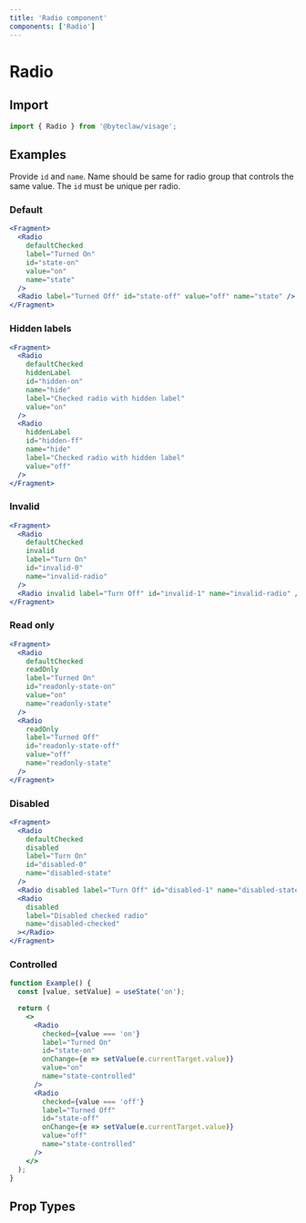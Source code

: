 ```yaml
---
title: 'Radio component'
components: ['Radio']
---
```


# Radio

## Import

```js transpile=false
import { Radio } from '@byteclaw/visage';
```

## Examples

Provide `id` and `name`. Name should be same for radio group that controls the same value. The `id` must be unique per radio.

### Default

```jsx live=true
<Fragment>
  <Radio
    defaultChecked
    label="Turned On"
    id="state-on"
    value="on"
    name="state"
  />
  <Radio label="Turned Off" id="state-off" value="off" name="state" />
</Fragment>
```

### Hidden labels

```jsx live=true
<Fragment>
  <Radio
    defaultChecked
    hiddenLabel
    id="hidden-on"
    name="hide"
    label="Checked radio with hidden label"
    value="on"
  />
  <Radio
    hiddenLabel
    id="hidden-ff"
    name="hide"
    label="Checked radio with hidden label"
    value="off"
  />
</Fragment>
```

### Invalid

```jsx live=true
<Fragment>
  <Radio
    defaultChecked
    invalid
    label="Turn On"
    id="invalid-0"
    name="invalid-radio"
  />
  <Radio invalid label="Turn Off" id="invalid-1" name="invalid-radio" />
</Fragment>
```

### Read only

```jsx live=true
<Fragment>
  <Radio
    defaultChecked
    readOnly
    label="Turned On"
    id="readonly-state-on"
    value="on"
    name="readonly-state"
  />
  <Radio
    readOnly
    label="Turned Off"
    id="readonly-state-off"
    value="off"
    name="readonly-state"
  />
</Fragment>
```

### Disabled

```jsx live=true
<Fragment>
  <Radio
    defaultChecked
    disabled
    label="Turn On"
    id="disabled-0"
    name="disabled-state"
  />
  <Radio disabled label="Turn Off" id="disabled-1" name="disabled-state" />
  <Radio
    disabled
    label="Disabled checked radio"
    name="disabled-checked"
  ></Radio>
</Fragment>
```

### Controlled

```jsx live=true
function Example() {
  const [value, setValue] = useState('on');

  return (
    <>
      <Radio
        checked={value === 'on'}
        label="Turned On"
        id="state-on"
        onChange={e => setValue(e.currentTarget.value)}
        value="on"
        name="state-controlled"
      />
      <Radio
        checked={value === 'off'}
        label="Turned Off"
        id="state-off"
        onChange={e => setValue(e.currentTarget.value)}
        value="off"
        name="state-controlled"
      />
    </>
  );
}
```

## Prop Types

<PropTypes component="Radio" />
